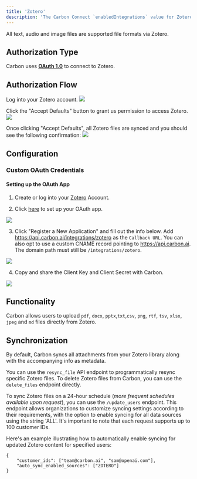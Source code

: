 ```yaml
---
title: 'Zotero'
description: 'The Carbon Connect `enabledIntegrations` value for Zotero is `ZOTERO`.'
---
```


All text, audio and image files are supported file formats via Zotero.

## Authorization Type

Carbon uses **[OAuth 1.0](https://www.zotero.org/support/dev/web_api/v2/oauth)** to connect to Zotero.

## Authorization Flow

Log into your Zotero account. 
![](https://i.ibb.co/sgnb9xC/Screen-Shot-2023-11-06-at-12-45-31-PM.png)

Click the "Accept Defaults" button to grant us permission to access Zotero.
![](https://i.ibb.co/sJbyWX7/Screen-Shot-2023-11-06-at-12-43-09-PM.png)

Once clicking "Accept Defaults", all Zotero files are synced and you should see the following confirmation:
![](https://i.ibb.co/HLvPWK8/Screen-Shot-2023-11-06-at-12-42-42-PM.png)

## Configuration

### Custom OAuth Credentials

#### Setting up the OAuth App

1. Create or log into your [Zotero](https://www.zotero.org/) Account.

2. Click [here](https://www.zotero.org/oauth/apps) to set up your OAuth app.

![](https://i.ibb.co/rs41H7N/Screen-Shot-2023-11-06-at-2-41-13-PM.png)

3. Click "Register a New Application" and fill out the info below. Add https://api.carbon.ai/integrations/zotero as the `Callback URL`. You can also opt to use a custom CNAME record pointing to https://api.carbon.ai. The domain path must still be `/integrations/zotero`.

![](https://i.ibb.co/5nBwgWT/Screen-Shot-2023-11-06-at-12-51-59-PM.png)

4. Copy and share the Client Key and Client Secret with Carbon.

![](https://i.ibb.co/cTkv51s/Screen-Shot-2023-11-06-at-2-46-20-PM.png)

## Functionality

Carbon allows users to upload `pdf`, `docx`, `pptx`,`txt`,`csv`, `png`, `rtf`, `tsv`, `xlsx`, `jpeg` and `md` files directly from Zotero.

## Synchronization

By default, Carbon syncs all attachments from your Zotero library along with the accompanying info as metadata.

You can use the `resync_file` API endpoint to programmatically resync specific Zotero files. To delete Zotero files from Carbon, you can use the `delete_files` endpoint directly.

To sync Zotero files on a 24-hour schedule (_more frequent schedules available upon request_), you can use the `/update_users` endpoint. This endpoint allows organizations to customize syncing settings according to their requirements, with the option to enable syncing for all data sources using the string 'ALL'. It's important to note that each request supports up to 100 customer IDs.

Here's an example illustrating how to automatically enable syncing for updated Zotero content for specified users:

```
{
    "customer_ids": ["team@carbon.ai", "sam@openai.com"],
    "auto_sync_enabled_sources": ["ZOTERO"]
} 